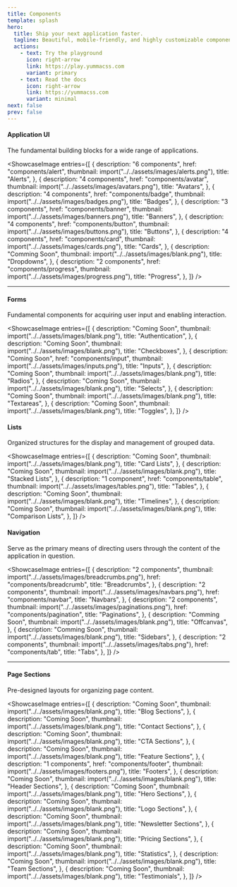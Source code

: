 ```yaml
---
title: Components
template: splash
hero:
  title: Ship your next application faster.
  tagline: Beautiful, mobile-friendly, and highly customizable components for Yumma CSS projects.
  actions:
    - text: Try the playground
      icon: right-arrow
      link: https://play.yummacss.com
      variant: primary
    - text: Read the docs
      icon: right-arrow
      link: https://yummacss.com
      variant: minimal
next: false
prev: false
---
```



#### Application UI

 The fundamental building blocks for a wide range of applications.

<ShowcaseImage
  entries={[
    {
      description: "6 components",
      href: "components/alert",
      thumbnail: import("../../assets/images/alerts.png"),
      title: "Alerts",
    },
    {
      description: "4 components",
      href: "components/avatar",
      thumbnail: import("../../assets/images/avatars.png"),
      title: "Avatars",
    },
    {
      description: "4 components",
      href: "components/badge",
      thumbnail: import("../../assets/images/badges.png"),
      title: "Badges",
    },
    {
      description: "3 components",
      href: "components/banner",
      thumbnail: import("../../assets/images/banners.png"),
      title: "Banners",
    },
    {
      description: "4 components",
      href: "components/button",
      thumbnail: import("../../assets/images/buttons.png"),
      title: "Buttons",
    },
    {
      description: "4 components",
      href: "components/card",
      thumbnail: import("../../assets/images/cards.png"),
      title: "Cards",
    },
    {
      description: "Comming Soon",
      thumbnail: import("../../assets/images/blank.png"),
      title: "Dropdowns",
    },
    {
      description: "2 components",
      href: "components/progress",
      thumbnail: import("../../assets/images/progress.png"),
      title: "Progress",
    },
  ]}
/>

---

#### Forms

Fundamental components for acquiring user input and enabling interaction.

<ShowcaseImage
  entries={[
    {
      description: "Coming Soon",
      thumbnail: import("../../assets/images/blank.png"),
      title: "Authentication",
    },
    {
      description: "Coming Soon",
      thumbnail: import("../../assets/images/blank.png"),
      title: "Checkboxes",
    },
    {
      description: "Coming Soon",
      href: "components/input",
      thumbnail: import("../../assets/images/inputs.png"),
      title: "Inputs",
    },
    {
      description: "Coming Soon",
      thumbnail: import("../../assets/images/blank.png"),
      title: "Radios",
    },
    {
      description: "Coming Soon",
      thumbnail: import("../../assets/images/blank.png"),
      title: "Selects",
    },
    {
      description: "Coming Soon",
      thumbnail: import("../../assets/images/blank.png"),
      title: "Textareas",
    },
    {
      description: "Coming Soon",
      thumbnail: import("../../assets/images/blank.png"),
      title: "Toggles",
    },
  ]}
/>

#### Lists

Organized structures for the display and management of grouped data.

<ShowcaseImage
  entries={[
    {
      description: "Coming Soon",
      thumbnail: import("../../assets/images/blank.png"),
      title: "Card Lists",
    },
    {
      description: "Coming Soon",
      thumbnail: import("../../assets/images/blank.png"),
      title: "Stacked Lists",
    },
    {
      description: "1 component",
      href: "components/table",
      thumbnail: import("../../assets/images/tables.png"),
      title: "Tables",
    },
    {
      description: "Coming Soon",
      thumbnail: import("../../assets/images/blank.png"),
      title: "Timelines",
    },
    {
      description: "Coming Soon",
      thumbnail: import("../../assets/images/blank.png"),
      title: "Comparison Lists",
    },
  ]}
/>

#### Navigation

Serve as the primary means of directing users through the content of the application in question.

<ShowcaseImage
  entries={[
    {
      description: "2 components",
      thumbnail: import("../../assets/images/breadcrumbs.png"),
      href: "components/breadcrumb",
      title: "Breadcrumbs",
    },
    {
      description: "2 components",
      thumbnail: import("../../assets/images/navbars.png"),
      href: "components/navbar",
      title: "Navbars",
    },
    {
      description: "2 components",
      thumbnail: import("../../assets/images/paginations.png"),
      href: "components/pagination",
      title: "Paginations",
    },
    {
      description: "Comming Soon",
      thumbnail: import("../../assets/images/blank.png"),
      title: "Offcanvas",
    },
    {
      description: "Comming Soon",
      thumbnail: import("../../assets/images/blank.png"),
      title: "Sidebars",
    },
    {
      description: "2 components",
      thumbnail: import("../../assets/images/tabs.png"),
      href: "components/tab",
      title: "Tabs",
    },
  ]}
/>

---

#### Page Sections

Pre-designed layouts for organizing page content.

<ShowcaseImage
  entries={[
    {
      description: "Coming Soon",
      thumbnail: import("../../assets/images/blank.png"),
      title: "Blog Sections",
    },
    {
      description: "Coming Soon",
      thumbnail: import("../../assets/images/blank.png"),
      title: "Contact Sections",
    },
    {
      description: "Coming Soon",
      thumbnail: import("../../assets/images/blank.png"),
      title: "CTA Sections",
    },
    {
      description: "Coming Soon",
      thumbnail: import("../../assets/images/blank.png"),
      title: "Feature Sections",
    },
    {
      description: "1 components",
      href: "components/footer",
      thumbnail: import("../../assets/images/footers.png"),
      title: "Footers",
    },
    {
      description: "Coming Soon",
      thumbnail: import("../../assets/images/blank.png"),
      title: "Header Sections",
    },
    {
      description: "Coming Soon",
      thumbnail: import("../../assets/images/blank.png"),
      title: "Hero Sections",
    },
    {
      description: "Coming Soon",
      thumbnail: import("../../assets/images/blank.png"),
      title: "Logo Sections",
    },
    {
      description: "Coming Soon",
      thumbnail: import("../../assets/images/blank.png"),
      title: "Newsletter Sections",
    },
    {
      description: "Coming Soon",
      thumbnail: import("../../assets/images/blank.png"),
      title: "Pricing Sections",
    },
    {
      description: "Coming Soon",
      thumbnail: import("../../assets/images/blank.png"),
      title: "Statistics",
    },
    {
      description: "Coming Soon",
      thumbnail: import("../../assets/images/blank.png"),
      title: "Team Sections",
    },
    {
      description: "Coming Soon",
      thumbnail: import("../../assets/images/blank.png"),
      title: "Testimonials",
    },
  ]}
/>
